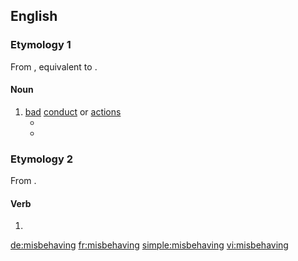 ==English==

===Etymology 1===
From {{inh|en|enm|misbehaving}}, equivalent to {{suffix|en|misbehave|ing}}.

====Noun====
{{en-noun|~}}

# [[bad]] [[conduct]] or [[actions]]
#* {{quote-text|year=1997|author=Jo-Anne Elder, ‎Colin O’Connell|title=Voices and Echoes|passage=My '''misbehavings''' make him cry?}}
#* {{quote-text|year=2013|author=Vitalis Chi Nwaneri|title=We Are At War|passage=While he fears that the father may be angry for his '''misbehaving''', a child would never fear that the father will kill him for '''misbehaving'''.}}

===Etymology 2===
From {{suffix|en|misbehave|ing}}.

====Verb====
{{head|en|present participle}}

# {{present participle of|misbehave|lang=en|nocat=1}}

[[de:misbehaving]]
[[fr:misbehaving]]
[[simple:misbehaving]]
[[vi:misbehaving]]